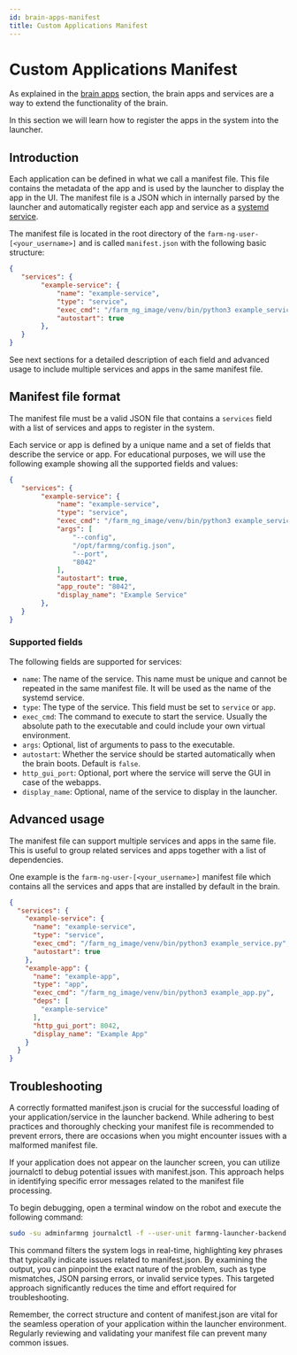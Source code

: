 ```yaml
---
id: brain-apps-manifest
title: Custom Applications Manifest
---
```


# Custom Applications Manifest

As explained in the [brain apps](/docs/brain/brain-apps) section, the brain apps and services are a way to extend the functionality of the brain.

In this section we will learn how to register the apps in the system into the launcher.

## Introduction

Each application can be defined in what we call a manifest file. This file contains the metadata of the app and is used by the launcher to display the app in the UI.
The manifest file is a JSON which in internally parsed by the launcher and automatically register each app and service as a [systemd service](https://www.freedesktop.org/software/systemd/man/latest/systemd.service.html).

The manifest file is located in the root directory of the `farm-ng-user-[<your_username>]` and is called `manifest.json` with the following
basic structure:

```json
{
   "services": {
        "example-service": {
            "name": "example-service",
            "type": "service",
            "exec_cmd": "/farm_ng_image/venv/bin/python3 example_service.py",
            "autostart": true
        },
   }
}
```

See next sections for a detailed description of each field and advanced usage to include multiple services and apps in the same manifest file.

## Manifest file format

The manifest file must be a valid JSON file that contains a `services` field with a list of services and apps to register in the system.

Each service or app is defined by a unique name and a set of fields that describe the service or app. For educational purposes, we will use the following example showing
all the supported fields and values:

```json
{
   "services": {
        "example-service": {
            "name": "example-service",
            "type": "service",
            "exec_cmd": "/farm_ng_image/venv/bin/python3 example_service.py",
            "args": [
                "--config",
                "/opt/farmng/config.json",
                "--port",
                "8042"
            ],
            "autostart": true,
            "app_route": "8042",
            "display_name": "Example Service"
        },
   }
}
```

### Supported fields

The following fields are supported for services:

- `name`: The name of the service. This name must be unique and cannot be repeated in the same manifest file. It will be used as the name of the systemd service.
- `type`: The type of the service. This field must be set to `service` or `app`.
- `exec_cmd`: The command to execute to start the service. Usually the absolute path to the executable and could include your own virtual environment.
- `args`: Optional, list of arguments to pass to the executable.
- `autostart`: Whether the service should be started automatically when the brain boots. Default is `false`.
- `http_gui_port`: Optional, port where the service will serve the GUI in case of the webapps.
- `display_name`: Optional, name of the service to display in the launcher.


## Advanced usage

The manifest file can support multiple services and apps in the same file. This is useful to group related services and apps together with a list of dependencies.

One example is the `farm-ng-user-[<your_username>]` manifest file which contains all the services and apps that are installed by default in the brain.

```json
{
  "services": {
    "example-service": {
      "name": "example-service",
      "type": "service",
      "exec_cmd": "/farm_ng_image/venv/bin/python3 example_service.py",
      "autostart": true
    },
    "example-app": {
      "name": "example-app",
      "type": "app",
      "exec_cmd": "/farm_ng_image/venv/bin/python3 example_app.py",
      "deps": [
        "example-service"
      ],
      "http_gui_port": 8042,
      "display_name": "Example App"
    }
  }
}
```

## Troubleshooting

A correctly formatted manifest.json is crucial for the successful loading of your application/service
in the launcher backend.
While adhering to best practices and thoroughly checking your manifest file is recommended to prevent errors,
there are occasions when you might encounter issues with a malformed manifest file.

If your application does not appear on the launcher screen, you can utilize journalctl to debug potential
issues with manifest.json. This approach helps in identifying specific error messages related to the manifest file processing.

To begin debugging, open a terminal window on the robot and execute the following command:

```bash
sudo -su adminfarmng journalctl -f --user-unit farmng-launcher-backend | grep -v INFO
```

This command filters the system logs in real-time, highlighting key phrases that typically indicate issues related to
manifest.json. By examining the output, you can pinpoint the exact nature of the problem, such as type mismatches,
JSON parsing errors, or invalid service types.
This targeted approach significantly reduces the time and effort required for troubleshooting.

Remember, the correct structure and content of manifest.json are vital for the seamless operation of your application
within the launcher environment. Regularly reviewing and validating your manifest file can prevent many common issues.
